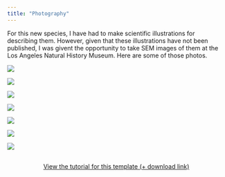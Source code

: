 ---
title: "Photography"
---

For this new species, I have had to make scientific illustrations for describing them. However, given that these illustrations have not been published, I was givent the opportunity to take SEM images of them at the Los Angeles Natural History Museum. Here are some of those photos.

::: {layout-ncol=2}

![](copepod1.png)

![](copepod2.png)

![](copepod3.png)

![](copepod4.png)

![](copepod5.png)

![](copepod6.png)

![](copepod7.png)
:::


```{=html}
<div  style="margin: 30px; text-align: center;">
<a class="btn btn-primary" href="https://www.marvinschmitt.com/blog/website-tutorial-quarto/" role="button" target="_blank" style="padding: 15px 30px;">View the tutorial for this template (+ download link)</a>
</div>
```